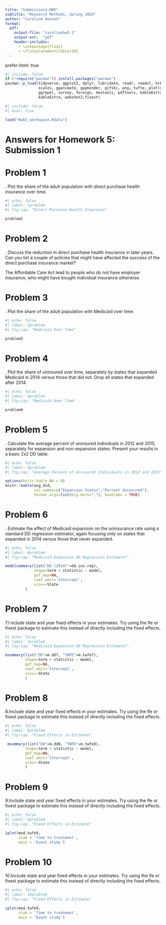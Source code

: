 ```yaml
---
title: "Submission1-HW5"
subtitle: "Research Methods, Spring 2024"
author: "Caroline Hansen"
format:
  pdf:
    output-file: "carolinehw5-1"
    output-ext:  "pdf"
    header-includes:
      - \usepackage{float}
      - \floatplacement{table}{H}
---
```



 prefer-html: true

```r
#| include: false
if (!require("pacman")) install.packages("pacman")
pacman::p_load(tidyverse, ggplot2, dplyr, lubridate, readr, readxl, hrbrthemes, fixest,
               scales, gganimate, gapminder, gifski, png, tufte, plotly, OECD,
               ggrepel, survey, foreign, devtools, pdftools, kableExtra, modelsummary,
               kableExtra, webshot2,fixest)
```

```r
#| include: false
#| eval: true

load("Hwk5_workspace.Rdata")
```


# Answers for Homework 5: Submission 1
\newpage

# Problem 1 
\noindent 1. Plot the share of the adult population with direct purchase health insurance over time.
```r
#| echo: false
#| label: 1problem
#| fig-cap: "Direct Purchase Health Insurance"

problem1

```

# Problem 2
\noindent 2. Discuss the reduction in direct purchase health insurance in later years. Can you list a couple of policies that might have affected the success of the direct purchase insurance market?


The Affordable Care Act lead to people who do not have employer insurance, who might have bought individual insurance otherwise. 


# Problem 3
\noindent 3. Plot the share of the adult population with Medicaid over time.

```r
#| echo: false
#| label: 3problem
#| fig-cap: "Medicaid Over Time"

problem3

```


# Problem 4
\noindent 4. Plot the share of uninsured over time, separately by states that expanded Medicaid in 2014 versus those that did not. Drop all states that expanded after 2014.

```r
#| echo: false
#| label: 4problem
#| fig-cap: "Medicaid Over Time"

problem4

```

# Problem 5
\noindent 5. Calculate the average percent of uninsured individuals in 2012 and 2015, separately for expansion and non-expansion states. Present your results in a basic 2x2 DD table.
```r
#| echo: false
#| label: 5problem
#| fig-cap: "Average Percent of Uninsured Individuals in 2012 and 2015"

options(knitr.kable.NA = 0)
knitr::kable(avg_did, 
             col.names=c("Expansion Status","Percent Uninsured"),
             format.args=list(big.mark=","), booktabs = TRUE) 

```

# Problem 6
\noindent 6. Estimate the effect of Medicaid expansion on the uninsurance rate using a standard DD regression estimator, again focusing only on states that expanded in 2014 versus those that never expanded.
```r
#| echo: false
#| label: 6problem
#| fig-cap: "Medicaid Expansion DD Regression Estimator"

modelsummary(list("DD (2014)"=dd.ins.reg),
             shape=term + statistic ~ model, 
             gof_map=NA,
             coef_omit='Intercept',
             vcov=~State
         )
```

# Problem 7
\noindent 7.I nclude state and year fixed effects in your estimates. Try using the lfe or fixest package to estimate this instead of directly including the fixed effects.

```r
#| echo: false
#| label: 7problem
#| fig-cap: "Medicaid Expansion DD Regression Estimator"

msummary(list("DD"=m.dd7, "TWFE"=m.twfe7),
         shape=term + statistic ~ model, 
         gof_map=NA,
         coef_omit='Intercept',
         vcov=~State
         )


```


# Problem 8
\noindent 8.Include state and year fixed effects in your estimates. Try using the lfe or fixest package to estimate this instead of directly including the fixed effects.

```r
#| echo: false
#| label: 8problem
#| fig-cap: "Fixed Effects in Estimate"

 msummary(list("DD"=m.dd8, "TWFE"=m.twfe8),
         shape=term + statistic ~ model, 
         gof_map=NA,
         coef_omit='Intercept',
         vcov=~State
         )
```

# Problem 9
\noindent 9.Include state and year fixed effects in your estimates. Try using the lfe or fixest package to estimate this instead of directly including the fixed effects.

```r
#| echo: false
#| label: 9problem
#| fig-cap: "Fixed Effects in Estimate"

iplot(mod.twfe9, 
      xlab = 'Time to treatment',
      main = 'Event study')

```

# Problem 10
\noindent 10.Include state and year fixed effects in your estimates. Try using the lfe or fixest package to estimate this instead of directly including the fixed effects.

```r
#| echo: false
#| label: 10problem
#| fig-cap: "Fixed Effects in Estimate"

iplot(mod.twfe9, 
      xlab = 'Time to treatment',
      main = 'Event study')

```
